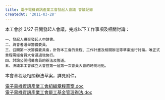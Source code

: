 ```yaml
---
title: 電子電機資訊產業工會發起人會議 會議記錄
createdAt: '2011-03-28'
---
```


本工會於 3/27 召開發起人會議，完成以下工作事項及相關討論：

```
一、發起人繳交發起人申請書。
二、與會者選舉籌備委員。
三、召開第一次籌備委員會，針對本工會的章程、工作計畫及相關辦法等草案進行討論。唯正式章程需經會員大會通過後施行。
四、討論公開招募會員的辦法及管道。
五、決議本工會成立大會暨第一屆第一次會員大會的時間地點。
```

本會章程及相關辦法草案，詳見附件。

[電子電機資訊產業工會組織章程草案.doc](https://docs.google.com/viewer?a=v&pid=sites&srcid=ZGVmYXVsdGRvbWFpbnxzY2lwbGFyfGd4OjE0MGFhNTdjYWQ3NTBjNzU)  
[電子電機資訊產業工會罷工基金管理辦法.doc](https://docs.google.com/viewer?a=v&pid=sites&srcid=ZGVmYXVsdGRvbWFpbnxzY2lwbGFyfGd4OjU3OGZkZDA0NTBjNmQ0MzE)
